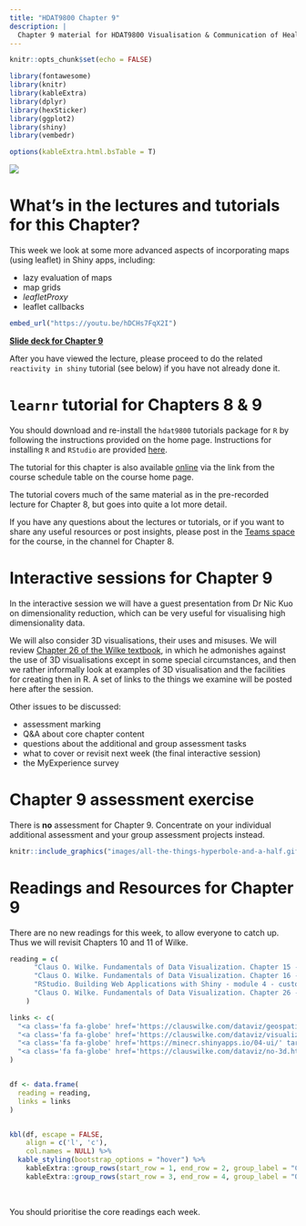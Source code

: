 ```yaml
---
title: "HDAT9800 Chapter 9"
description: |
  Chapter 9 material for HDAT9800 Visualisation & Communication of Health Data
---
```


```r
knitr::opts_chunk$set(echo = FALSE)

library(fontawesome)
library(knitr)
library(kableExtra)
library(dplyr)
library(hexSticker)
library(ggplot2)
library(shiny)
library(vembedr)

options(kableExtra.html.bsTable = T)

```

<img src="images/spacetimevid.mp4" type="video/mp4"/>

# What's in the lectures and tutorials for this Chapter?

This week we look at some more advanced aspects of incorporating maps (using leaflet) in Shiny apps, including:

* lazy evaluation of maps
* map grids
* _leafletProxy_
* leaflet callbacks

```r
embed_url("https://youtu.be/hDCHs7FqX2I")
```

[**Slide deck for Chapter 9**](assets/HDAT9800-2022-T2-Chapter-9.pdf)

After you have viewed the lecture, please proceed to do the related `reactivity in shiny` tutorial (see below) if you have not already done it.

#  `learnr` tutorial for Chapters 8 & 9

You should download and re-install the `hdat9800` tutorials package for `R` by following the instructions provided on the home page. Instructions for installing `R` and `RStudio` are provided [here](installing_r.html).

The tutorial for this chapter is also available [online](https://cbdrh.shinyapps.io/reactivity/) via the link from the course schedule table on the course home page.

The tutorial covers much of the same  material as in the pre-recorded lecture for Chapter 8, but goes into quite a lot more detail. 

If you have any questions about the lectures or tutorials, or if you want to share any useful resources or post insights, please post in the [Teams space](https://teams.microsoft.com/l/channel/19%3af1876c04b0a44549bd2aa63050155355%40thread.tacv2/Chapter%25206?groupId=40f150b6-6fa9-478e-875f-cd02465b18a2&tenantId=3ff6cfa4-e715-48db-b8e1-0867b9f9fba3) for the course, in the channel for Chapter 8.

# Interactive sessions for Chapter 9

In the interactive session we will have a guest presentation from Dr Nic Kuo on dimensionality reduction, which can be very useful for visualising high dimensionality data. 

We will also consider 3D visualisations, their uses and misuses. We will review [Chapter 26 of the Wilke textbook](https://clauswilke.com/dataviz/no-3d.html), in which he admonishes against the use of 3D visualisations except in some special circumstances, and then we rather informally look at examples of 3D visualisation and the facilities for creating then in R. A set of links to the things we examine will be posted here after the session.

Other issues to be discussed:

* assessment marking
* Q&A about core chapter content
* questions about the additional and group assessment tasks
* what to cover or revisit next week (the final interactive session)
* the MyExperience survey

# Chapter 9 assessment exercise

There is **no** assessment for Chapter 9. Concentrate on your individual additional assessment and your group assessment projects instead.

<aside>
```r
knitr::include_graphics("images/all-the-things-hyperbole-and-a-half.gif")
```
</aside>

# Readings and Resources for Chapter 9

There are no new readings for this week, to allow everyone to catch up. Thus we will revisit Chapters 10 and 11 of Wilke.

```r

reading = c(
      "Claus O. Wilke. Fundamentals of Data Visualization. Chapter 15 - Visualising geospatial data",
      "Claus O. Wilke. Fundamentals of Data Visualization. Chapter 16 - Visualising uncertainty",
      "RStudio. Building Web Applications with Shiny - module 4 - customising the UI",
      "Claus O. Wilke. Fundamentals of Data Visualization. Chapter 26 - Don't go 3D"
    )

links <- c(
  "<a class='fa fa-globe' href='https://clauswilke.com/dataviz/geospatial-data.html' target='_blank'></a>",
  "<a class='fa fa-globe' href='https://clauswilke.com/dataviz/visualizing-uncertainty.html' target='_blank'></a>",
  "<a class='fa fa-globe' href='https://minecr.shinyapps.io/04-ui/' target='_blank'></a>",
  "<a class='fa fa-globe' href='https://clauswilke.com/dataviz/no-3d.html' target='_blank'></a>"
)


df <- data.frame(
  reading = reading,
  links = links
)


kbl(df, escape = FALSE,
    align = c('l', 'c'),
    col.names = NULL) %>%
  kable_styling(bootstrap_options = "hover") %>% 
    kableExtra::group_rows(start_row = 1, end_row = 2, group_label = "Core readings")  %>% 
    kableExtra::group_rows(start_row = 3, end_row = 4, group_label = "Optional but recommended readings") 

```

<aside>

<br>

You should prioritise the core readings each week.  

</aside>






